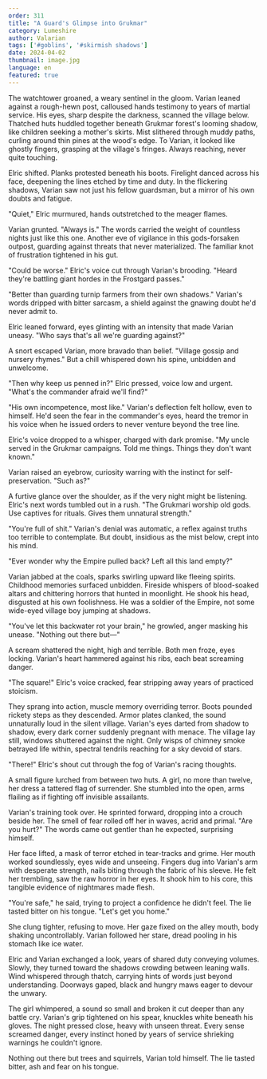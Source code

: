 ```yaml
---
order: 311
title: "A Guard's Glimpse into Grukmar"
category: Lumeshire
author: Valarian
tags: ['#goblins', '#skirmish shadows']
date: 2024-04-02
thumbnail: image.jpg
language: en
featured: true
---
```


The watchtower groaned, a weary sentinel in the gloom. Varian leaned against a rough-hewn post, calloused hands testimony to years of martial service. His eyes, sharp despite the darkness, scanned the village below. Thatched huts huddled together beneath Grukmar forest's looming shadow, like children seeking a mother's skirts. Mist slithered through muddy paths, curling around thin pines at the wood's edge. To Varian, it looked like ghostly fingers, grasping at the village's fringes. Always reaching, never quite touching.

Elric shifted. Planks protested beneath his boots. Firelight danced across his face, deepening the lines etched by time and duty. In the flickering shadows, Varian saw not just his fellow guardsman, but a mirror of his own doubts and fatigue.

"Quiet," Elric murmured, hands outstretched to the meager flames.

Varian grunted. "Always is." The words carried the weight of countless nights just like this one. Another eve of vigilance in this gods-forsaken outpost, guarding against threats that never materialized. The familiar knot of frustration tightened in his gut.

"Could be worse." Elric's voice cut through Varian's brooding. "Heard they're battling giant hordes in the Frostgard passes."

"Better than guarding turnip farmers from their own shadows." Varian's words dripped with bitter sarcasm, a shield against the gnawing doubt he'd never admit to.

Elric leaned forward, eyes glinting with an intensity that made Varian uneasy. "Who says that's all we're guarding against?"

A snort escaped Varian, more bravado than belief. "Village gossip and nursery rhymes." But a chill whispered down his spine, unbidden and unwelcome.

"Then why keep us penned in?" Elric pressed, voice low and urgent. "What's the commander afraid we'll find?"

"His own incompetence, most like." Varian's deflection felt hollow, even to himself. He'd seen the fear in the commander's eyes, heard the tremor in his voice when he issued orders to never venture beyond the tree line.

Elric's voice dropped to a whisper, charged with dark promise. "My uncle served in the Grukmar campaigns. Told me things. Things they don't want known."

Varian raised an eyebrow, curiosity warring with the instinct for self-preservation. "Such as?"

A furtive glance over the shoulder, as if the very night might be listening. Elric's next words tumbled out in a rush. "The Grukmari worship old gods. Use captives for rituals. Gives them unnatural strength."

"You're full of shit." Varian's denial was automatic, a reflex against truths too terrible to contemplate. But doubt, insidious as the mist below, crept into his mind.

"Ever wonder why the Empire pulled back? Left all this land empty?"

Varian jabbed at the coals, sparks swirling upward like fleeing spirits. Childhood memories surfaced unbidden. Fireside whispers of blood-soaked altars and chittering horrors that hunted in moonlight. He shook his head, disgusted at his own foolishness. He was a soldier of the Empire, not some wide-eyed village boy jumping at shadows.

"You've let this backwater rot your brain," he growled, anger masking his unease. "Nothing out there but—"

A scream shattered the night, high and terrible. Both men froze, eyes locking. Varian's heart hammered against his ribs, each beat screaming danger.

"The square!" Elric's voice cracked, fear stripping away years of practiced stoicism.

They sprang into action, muscle memory overriding terror. Boots pounded rickety steps as they descended. Armor plates clanked, the sound unnaturally loud in the silent village. Varian's eyes darted from shadow to shadow, every dark corner suddenly pregnant with menace. The village lay still, windows shuttered against the night. Only wisps of chimney smoke betrayed life within, spectral tendrils reaching for a sky devoid of stars.

"There!" Elric's shout cut through the fog of Varian's racing thoughts.

A small figure lurched from between two huts. A girl, no more than twelve, her dress a tattered flag of surrender. She stumbled into the open, arms flailing as if fighting off invisible assailants.

Varian's training took over. He sprinted forward, dropping into a crouch beside her. The smell of fear rolled off her in waves, acrid and primal. "Are you hurt?" The words came out gentler than he expected, surprising himself.

Her face lifted, a mask of terror etched in tear-tracks and grime. Her mouth worked soundlessly, eyes wide and unseeing. Fingers dug into Varian's arm with desperate strength, nails biting through the fabric of his sleeve. He felt her trembling, saw the raw horror in her eyes. It shook him to his core, this tangible evidence of nightmares made flesh.

"You're safe," he said, trying to project a confidence he didn't feel. The lie tasted bitter on his tongue. "Let's get you home."

She clung tighter, refusing to move. Her gaze fixed on the alley mouth, body shaking uncontrollably. Varian followed her stare, dread pooling in his stomach like ice water.

Elric and Varian exchanged a look, years of shared duty conveying volumes. Slowly, they turned toward the shadows crowding between leaning walls. Wind whispered through thatch, carrying hints of words just beyond understanding. Doorways gaped, black and hungry maws eager to devour the unwary.

The girl whimpered, a sound so small and broken it cut deeper than any battle cry. Varian's grip tightened on his spear, knuckles white beneath his gloves. The night pressed close, heavy with unseen threat. Every sense screamed danger, every instinct honed by years of service shrieking warnings he couldn't ignore.

Nothing out there but trees and squirrels, Varian told himself. The lie tasted bitter, ash and fear on his tongue.